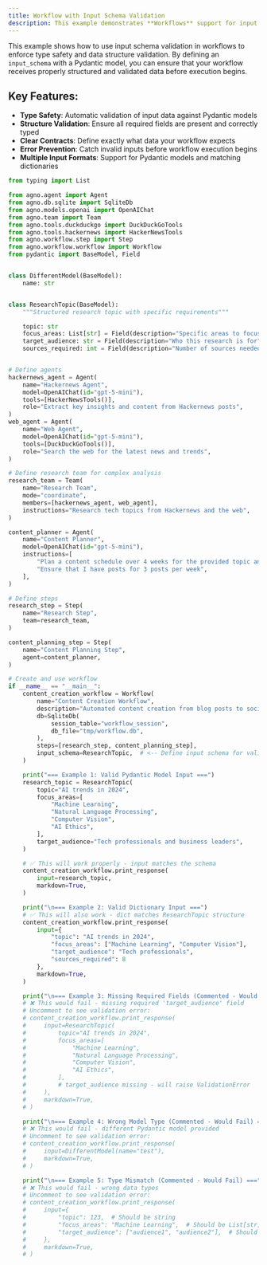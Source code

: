 ```yaml
---
title: Workflow with Input Schema Validation
description: This example demonstrates **Workflows** support for input schema validation using Pydantic models to ensure type safety and data integrity at the workflow entry point.
---
```


This example shows how to use input schema validation in workflows to enforce type safety and data structure validation. By defining an `input_schema` with a Pydantic model, you can ensure that your workflow receives properly structured and validated data before execution begins.

## Key Features:
- **Type Safety**: Automatic validation of input data against Pydantic models
- **Structure Validation**: Ensure all required fields are present and correctly typed
- **Clear Contracts**: Define exactly what data your workflow expects
- **Error Prevention**: Catch invalid inputs before workflow execution begins
- **Multiple Input Formats**: Support for Pydantic models and matching dictionaries

```python workflow_with_input_schema.py
from typing import List

from agno.agent import Agent
from agno.db.sqlite import SqliteDb
from agno.models.openai import OpenAIChat
from agno.team import Team
from agno.tools.duckduckgo import DuckDuckGoTools
from agno.tools.hackernews import HackerNewsTools
from agno.workflow.step import Step
from agno.workflow.workflow import Workflow
from pydantic import BaseModel, Field


class DifferentModel(BaseModel):
    name: str


class ResearchTopic(BaseModel):
    """Structured research topic with specific requirements"""

    topic: str
    focus_areas: List[str] = Field(description="Specific areas to focus on")
    target_audience: str = Field(description="Who this research is for")
    sources_required: int = Field(description="Number of sources needed", default=5)


# Define agents
hackernews_agent = Agent(
    name="Hackernews Agent",
    model=OpenAIChat(id="gpt-5-mini"),
    tools=[HackerNewsTools()],
    role="Extract key insights and content from Hackernews posts",
)
web_agent = Agent(
    name="Web Agent",
    model=OpenAIChat(id="gpt-5-mini"),
    tools=[DuckDuckGoTools()],
    role="Search the web for the latest news and trends",
)

# Define research team for complex analysis
research_team = Team(
    name="Research Team",
    mode="coordinate",
    members=[hackernews_agent, web_agent],
    instructions="Research tech topics from Hackernews and the web",
)

content_planner = Agent(
    name="Content Planner",
    model=OpenAIChat(id="gpt-5-mini"),
    instructions=[
        "Plan a content schedule over 4 weeks for the provided topic and research content",
        "Ensure that I have posts for 3 posts per week",
    ],
)

# Define steps
research_step = Step(
    name="Research Step",
    team=research_team,
)

content_planning_step = Step(
    name="Content Planning Step",
    agent=content_planner,
)

# Create and use workflow
if __name__ == "__main__":
    content_creation_workflow = Workflow(
        name="Content Creation Workflow",
        description="Automated content creation from blog posts to social media",
        db=SqliteDb(
            session_table="workflow_session",
            db_file="tmp/workflow.db",
        ),
        steps=[research_step, content_planning_step],
        input_schema=ResearchTopic,  # <-- Define input schema for validation
    )

    print("=== Example 1: Valid Pydantic Model Input ===")
    research_topic = ResearchTopic(
        topic="AI trends in 2024",
        focus_areas=[
            "Machine Learning",
            "Natural Language Processing",
            "Computer Vision",
            "AI Ethics",
        ],
        target_audience="Tech professionals and business leaders",
    )

    # ✅ This will work properly - input matches the schema
    content_creation_workflow.print_response(
        input=research_topic,
        markdown=True,
    )

    print("\n=== Example 2: Valid Dictionary Input ===")
    # ✅ This will also work - dict matches ResearchTopic structure
    content_creation_workflow.print_response(
        input={
            "topic": "AI trends in 2024",
            "focus_areas": ["Machine Learning", "Computer Vision"],
            "target_audience": "Tech professionals",
            "sources_required": 8
        },
        markdown=True,
    )

    print("\n=== Example 3: Missing Required Fields (Commented - Would Fail) ===")
    # ❌ This would fail - missing required 'target_audience' field
    # Uncomment to see validation error:
    # content_creation_workflow.print_response(
    #     input=ResearchTopic(
    #         topic="AI trends in 2024",
    #         focus_areas=[
    #             "Machine Learning",
    #             "Natural Language Processing",
    #             "Computer Vision",
    #             "AI Ethics",
    #         ],
    #         # target_audience missing - will raise ValidationError
    #     ),
    #     markdown=True,
    # )

    print("\n=== Example 4: Wrong Model Type (Commented - Would Fail) ===")
    # ❌ This would fail - different Pydantic model provided
    # Uncomment to see validation error:
    # content_creation_workflow.print_response(
    #     input=DifferentModel(name="test"),
    #     markdown=True,
    # )

    print("\n=== Example 5: Type Mismatch (Commented - Would Fail) ===")
    # ❌ This would fail - wrong data types
    # Uncomment to see validation error:
    # content_creation_workflow.print_response(
    #     input={
    #         "topic": 123,  # Should be string
    #         "focus_areas": "Machine Learning",  # Should be List[str]
    #         "target_audience": ["audience1", "audience2"],  # Should be string
    #     },
    #     markdown=True,
    # )
```
